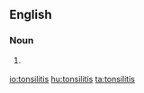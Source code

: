 ==English==

===Noun===
{{en-noun|tonsilitises}}

# {{medicine}} {{alternative spelling of|[[tonsillitis]]}}

[[io:tonsilitis]]
[[hu:tonsilitis]]
[[ta:tonsilitis]]